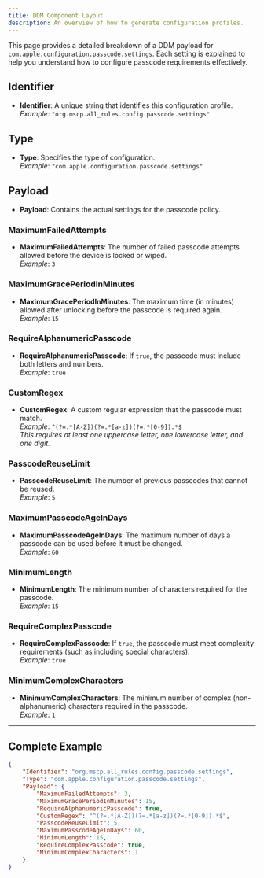 ```yaml
---
title: DDM Component Layout
description: An overview of how to generate configuration profiles.
---
```



This page provides a detailed breakdown of a DDM payload for `com.apple.configuration.passcode.settings`. Each setting is explained to help you understand how to configure passcode requirements effectively.

## Identifier

- **Identifier**: A unique string that identifies this configuration profile.  
  _Example_: `"org.mscp.all_rules.config.passcode.settings"`

## Type

- **Type**: Specifies the type of configuration.  
  _Example_: `"com.apple.configuration.passcode.settings"`

## Payload

- **Payload**: Contains the actual settings for the passcode policy.

### MaximumFailedAttempts

- **MaximumFailedAttempts**: The number of failed passcode attempts allowed before the device is locked or wiped.  
  _Example_: `3`

### MaximumGracePeriodInMinutes

- **MaximumGracePeriodInMinutes**: The maximum time (in minutes) allowed after unlocking before the passcode is required again.  
  _Example_: `15`

### RequireAlphanumericPasscode

- **RequireAlphanumericPasscode**: If `true`, the passcode must include both letters and numbers.  
  _Example_: `true`

### CustomRegex

- **CustomRegex**: A custom regular expression that the passcode must match.  
  _Example_: `^(?=.*[A-Z])(?=.*[a-z])(?=.*[0-9]).*$`  
  _This requires at least one uppercase letter, one lowercase letter, and one digit._

### PasscodeReuseLimit

- **PasscodeReuseLimit**: The number of previous passcodes that cannot be reused.  
  _Example_: `5`

### MaximumPasscodeAgeInDays

- **MaximumPasscodeAgeInDays**: The maximum number of days a passcode can be used before it must be changed.  
  _Example_: `60`

### MinimumLength

- **MinimumLength**: The minimum number of characters required for the passcode.  
  _Example_: `15`

### RequireComplexPasscode

- **RequireComplexPasscode**: If `true`, the passcode must meet complexity requirements (such as including special characters).  
  _Example_: `true`

### MinimumComplexCharacters

- **MinimumComplexCharacters**: The minimum number of complex (non-alphanumeric) characters required in the passcode.  
  _Example_: `1`

---

## Complete Example

```json
{
    "Identifier": "org.mscp.all_rules.config.passcode.settings",
    "Type": "com.apple.configuration.passcode.settings",
    "Payload": {
        "MaximumFailedAttempts": 3,
        "MaximumGracePeriodInMinutes": 15,
        "RequireAlphanumericPasscode": true,
        "CustomRegex": "^(?=.*[A-Z])(?=.*[a-z])(?=.*[0-9]).*$",
        "PasscodeReuseLimit": 5,
        "MaximumPasscodeAgeInDays": 60,
        "MinimumLength": 15,
        "RequireComplexPasscode": true,
        "MinimumComplexCharacters": 1
    }
}
```